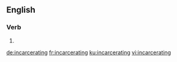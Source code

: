 ==English==

===Verb===
{{head|en|present participle}}

# {{present participle of|incarcerate|lang=en|nocat=1}}

[[de:incarcerating]]
[[fr:incarcerating]]
[[ku:incarcerating]]
[[vi:incarcerating]]